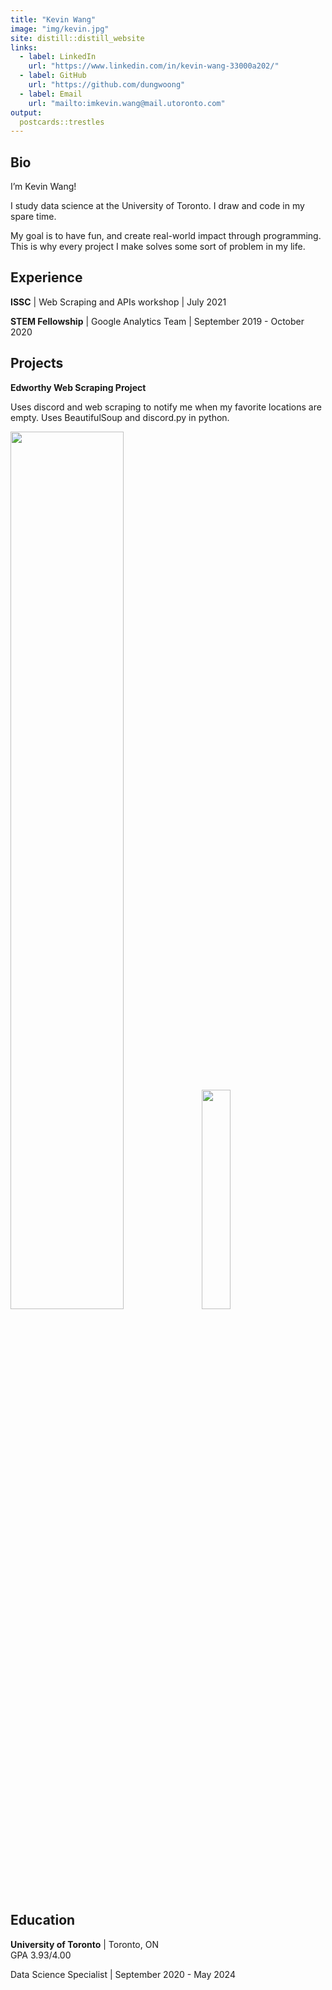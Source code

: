 ```yaml
---
title: "Kevin Wang"
image: "img/kevin.jpg"
site: distill::distill_website
links:
  - label: LinkedIn
    url: "https://www.linkedin.com/in/kevin-wang-33000a202/"
  - label: GitHub
    url: "https://github.com/dungwoong"
  - label: Email
    url: "mailto:imkevin.wang@mail.utoronto.com"
output:
  postcards::trestles
---
```

 
## Bio

I'm Kevin Wang!

I study data science at the University of Toronto. I draw and code in my spare time.<br>

My goal is to have fun, and create real-world impact through programming. This is why every project I make solves some sort of problem in my life.

## Experience

**ISSC** | Web Scraping and APIs workshop | July 2021

**STEM Fellowship** | Google Analytics Team | September 2019 - October 2020

## Projects

**Edworthy Web Scraping Project** 

Uses discord and web scraping to notify me when my favorite locations are empty.
Uses BeautifulSoup and discord.py in python.

![](img/bot2.JPG){width=60%} ![](img/bot1.JPG){width=30%}

## Education

**University of Toronto** | Toronto, ON<br>
GPA 3.93/4.00

Data Science Specialist | September 2020 - May 2024

